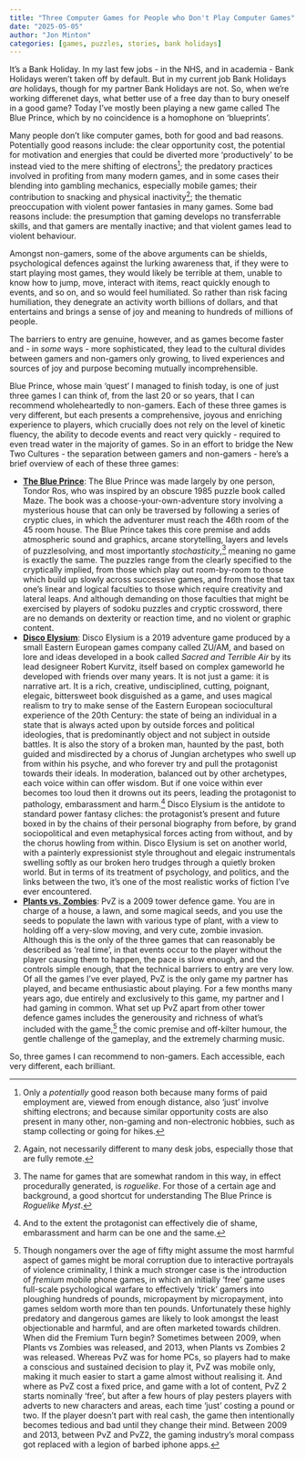 ```yaml
---
title: "Three Computer Games for People who Don't Play Computer Games"
date: "2025-05-05"
author: "Jon Minton"
categories: [games, puzzles, stories, bank holidays]
---
```


It's a Bank Holiday. In my last few jobs - in the NHS, and in academia - Bank Holidays weren't taken off by default. But in my current job Bank Holidays *are* holidays, though for my partner Bank Holidays are not. So, when we're working differenet days, what better use of a free day than to bury oneself in a good game? Today I've mostly been playing a new game called The Blue Prince, which by no coincidence is a homophone on 'blueprints'.

Many people don't like computer games, both for good and bad reasons. Potentially good reasons include: the clear opportunity cost, the potential for motivation and energies that could be diverted more 'productively' to be instead vied to the mere shifting of electrons[^1]; the predatory practices involved in profiting from many modern games, and in some cases their blending into gambling mechanics, especially mobile games; their contribution to snacking and physical inactivity[^2]; the thematic preoccupation with violent power fantasies in many games. Some bad reasons include: the presumption that gaming develops no transferrable skills, and that gamers are mentally inactive; and that violent games lead to violent behaviour.

[^1]: Only a *potentially* good reason both because many forms of paid employment are, viewed from enough distance, also 'just' involve shifting electrons; and because similar opportunity costs are also present in many other, non-gaming and non-electronic hobbies, such as stamp collecting or going for hikes.

[^2]: Again, not necessarily different to many desk jobs, especially those that are fully remote.

Amongst non-gamers, some of the above arguments can be shields, psychological defences against the lurking awareness that, if they were to start playing most games, they would likely be terrible at them, unable to know how to jump, move, interact with items, react quickly enough to events, and so on, and so would feel humiliated. So rather than risk facing humiliation, they denegrate an activity worth billions of dollars, and that entertains and brings a sense of joy and meaning to hundreds of millions of people.

The barriers to entry are genuine, however, and as games become faster and - in *some* ways - more sophisticated, they lead to the cultural divides between gamers and non-gamers only growing, to lived experiences and sources of joy and purpose becoming mutually incomprehensible.

Blue Prince, whose main 'quest' I managed to finish today, is one of just three games I can think of, from the last 20 or so years, that I can recommend wholeheartedly to non-gamers. Each of these three games is very different, but each presents a comprehensive, joyous and enriching experience to players, which crucially does not rely on the level of kinetic fluency, the ability to decode events and react very quickly - required to even tread water in the majority of games. So in an effort to bridge the New Two Cultures - the separation between gamers and non-gamers - here's a brief overview of each of these three games:

-   [**The Blue Prince**](https://en.wikipedia.org/wiki/Blue_Prince_(video_game)): The Blue Prince was made largely by one person, Tondor Ros, who was inspired by an obscure 1985 puzzle book called Maze. The book was a choose-your-own-adventure story involving a mysterious house that can only be traversed by following a series of cryptic clues, in which the adventurer must reach the 46th room of the 45 room house. The Blue Prince takes this core premise and adds atmospheric sound and graphics, arcane storytelling, layers and levels of puzzlesolving, and most importantly *stochasticity*,[^3] meaning no game is exactly the same. The puzzles range from the clearly specified to the cryptically implied, from those which play out room-by-room to those which build up slowly across successive games, and from those that tax one's linear and logical faculties to those which require creativity and lateral leaps. And although demanding on those faculties that might be exercised by players of sodoku puzzles and cryptic crossword, there are no demands on dexterity or reaction time, and no violent or graphic content.
-   [**Disco Elysium**](https://en.wikipedia.org/wiki/Disco_Elysium): Disco Elysium is a 2019 adventure game produced by a small Eastern European games company called ZU/AM, and based on lore and ideas developed in a book called *Sacred and Terrible Air* by its lead designeer Robert Kurvitz, itself based on complex gameworld he developed with friends over many years. It is not just a game: it is narrative art. It is a rich, creative, undisciplined, cutting, poignant, elegaic, bittersweet book disguished as a game, and uses magical realism to try to make sense of the Eastern European sociocultural experience of the 20th Century: the state of being an individual in a state that is always acted upon by outside forces and political ideologies, that is predominantly object and not subject in outside battles. It is also the story of a broken man, haunted by the past, both guided and misdirected by a chorus of Jungian archetypes who swell up from within his psyche, and who forever try and pull the protagonist towards their ideals. In moderation, balanced out by other archetypes, each voice within can offer wisdom. But if one voice within ever becomes too loud then it drowns out its peers, leading the protagonist to pathology, embarassment and harm.[^4] Disco Elysium is the antidote to standard power fantasy cliches: the protagonist's present and future boxed in by the chains of their personal biography from before, by grand sociopolitical and even metaphysical forces acting from without, and by the chorus howling from within. Disco Elysium is set on another world, with a painterly expressionist style throughout and elegaic instrumentals swelling softly as our broken hero trudges through a quietly broken world. But in terms of its treatment of psychology, and politics, and the links between the two, it's one of the most realistic works of fiction I've ever encountered.
-   [**Plants vs. Zombies**](https://en.wikipedia.org/wiki/Plants_vs._Zombies): PvZ is a 2009 tower defence game. You are in charge of a house, a lawn, and some magical seeds, and you use the seeds to populate the lawn with various type of plant, with a view to holding off a very-slow moving, and very cute, zombie invasion. Although this is the only of the three games that can reasonably be described as 'real time', in that events occur to the player without the player causing them to happen, the pace is slow enough, and the controls simple enough, that the technical barriers to entry are very low. Of all the games I've ever played, PvZ is the only game my partner has played, and became enthusiastic about playing. For a few months many years ago, due entirely and exclusively to this game, my partner and I had gaming in common. What set up PvZ apart from other tower defence games includes the generousity and richness of what's included with the game,[^5] the comic premise and off-kilter humour, the gentle challenge of the gameplay, and the extremely charming music.

[^3]: The name for games that are somewhat random in this way, in effect procedurally generated, is *roguelike*. For those of a certain age and background, a good shortcut for understanding The Blue Prince is *Roguelike Myst*.

[^4]: And to the extent the protagonist can effectively die of shame, embarassment and harm can be one and the same.

[^5]: Though nongamers over the age of fifty might assume the most harmful aspect of games might be moral corruption due to interactive portrayals of violence criminality, I think a much stronger case is the introduction of *fremium* mobile phone games, in which an initially 'free' game uses full-scale psychological warfare to effectively 'trick' gamers into ploughing hundreds of pounds, micropayment by micropayment, into games seldom worth more than ten pounds. Unfortunately these highly predatory and dangerous games are likely to look amongst the least objectionable and harmful, and are often marketed towards children. When did the Fremium Turn begin? Sometimes between 2009, when Plants vs Zombies was released, and 2013, when Plants vs Zombies 2 was released. Whereas PvZ was for home PCs, so players had to make a conscious and sustained decision to play it, PvZ was mobile only, making it much easier to start a game almost without realising it. And where as PvZ cost a fixed price, and game with a lot of content, PvZ 2 starts nominally 'free', but after a few hours of play pesters players with adverts to new characters and areas, each time 'just' costing a pound or two. If the player doesn't part with real cash, the game then intentionally becomes tedious and bad until they change their mind. Between 2009 and 2013, between PvZ and PvZ2, the gaming industry's moral compass got replaced with a legion of barbed iphone apps.

So, three games I can recommend to non-gamers. Each accessible, each very different, each brilliant.
